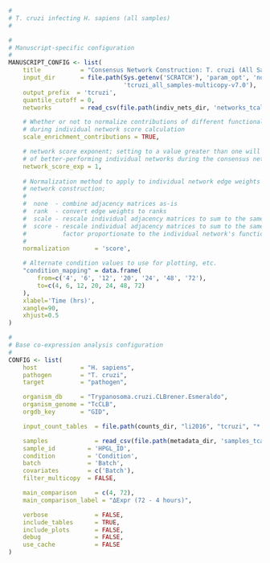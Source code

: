 ```r
#
# T. cruzi infecting H. sapiens (all samples)
#

#
# Manuscript-specific configuration
#
MANUSCRIPT_CONFIG <- list(
    title           = "Consensus Network Construction: T. cruzi (All Samples)", 
    input_dir       = file.path(Sys.getenv('SCRATCH'), 'param_opt', 'normal',
                                'tcruzi_all_samples-multicopy-v7.0'),
    output_prefix  = 'tcruzi',
    quantile_cutoff = 0,
    networks        = read_csv(file.path(indiv_nets_dir, 'networks_tcall.csv')),

    # Whether or not to normalize contributions of different functional annotations (GO, CPDB, etc.)
    # during individual network score calculation
    scale_enrichment_contributions = TRUE,

    # network score exponent; setting to a value greater than one will emphasize the contributions
    # of better-performing individual networks during the consensus network construction process
    network_score_exp = 1,
    
    # Normalization method to apply to individual network edge weights prior to consensus 
    # network construction;
    #
    #  none  - combine adjacency matrices as-is
    #  rank  - convert edge weights to ranks
    #  scale - rescale individual adjacency matrices to sum to the same total
    #  score - rescale individual adjacency matrices to sum to the same total, then apply weight
    #          factor proportionate to the individual network's functional enrichment score
    #
    normalization       = 'score',

    # Alternate condition values to use for plotting, etc.
    "condition_mapping" = data.frame(
        from=c('4', '6', '12', '20', '24', '48', '72'),
        to=c(4, 6, 12, 20, 24, 48, 72)
    ),
    xlabel='Time (hrs)',
    xangle=90,
    xhjust=0.5
)

#
# Base co-expression analysis configuration
#
CONFIG <- list(
    host            = "H. sapiens",
    pathogen        = "T. cruzi",
    target          = "pathogen",

    organism_db     = "Trypanosoma.cruzi.CLBrener.Esmeraldo",
    organism_genome = "TcCLB",
    orgdb_key       = "GID",

    input_count_tables  = file.path(counts_dir, "li2016", "tcruzi", "*.count"),

    samples             = read_csv(file.path(metadata_dir, 'samples_tcall.csv')),
    sample_id         = 'HPGL_ID',
    condition         = 'Condition',
    batch             = 'Batch',
    covariates        = c('Batch'),
    filter_multicopy  = FALSE,

    main_comparison     = c(4, 72),
    main_comparison_label = "ΔExpr (72 - 4 hours)",

    verbose             = FALSE,
    include_tables      = TRUE,
    include_plots       = FALSE,
    debug               = FALSE,
    use_cache           = FALSE
)
```
